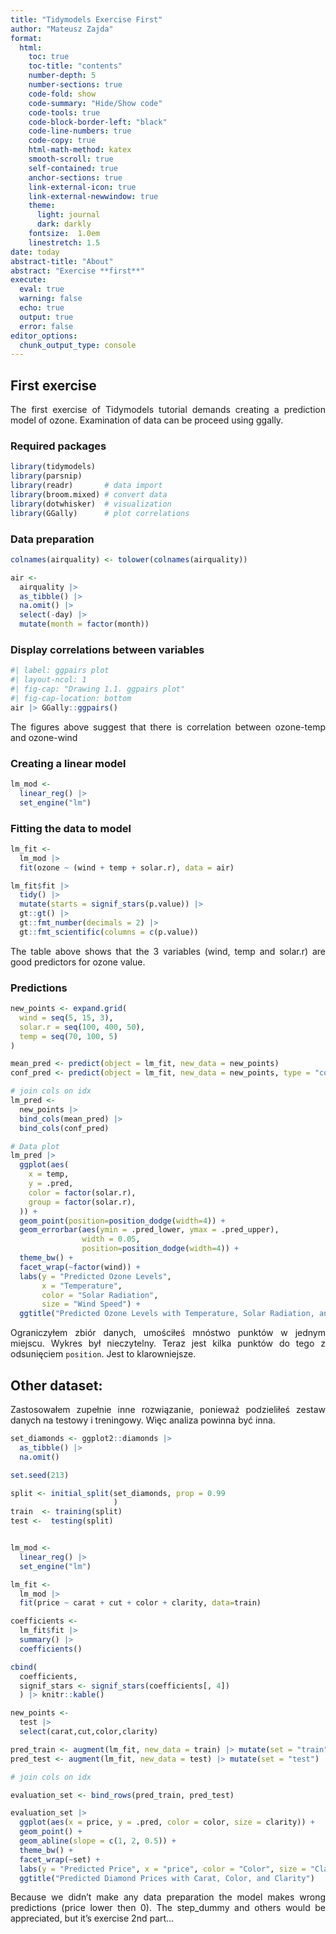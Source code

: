 ```yaml
---
title: "Tidymodels Exercise First"
author: "Mateusz Zajda"
format: 
  html:
    toc: true
    toc-title: "contents"
    number-depth: 5
    number-sections: true
    code-fold: show
    code-summary: "Hide/Show code"
    code-tools: true
    code-block-border-left: "black"
    code-line-numbers: true
    code-copy: true
    html-math-method: katex
    smooth-scroll: true
    self-contained: true
    anchor-sections: true
    link-external-icon: true
    link-external-newwindow: true
    theme: 
      light: journal
      dark: darkly
    fontsize:  1.0em
    linestretch: 1.5
date: today
abstract-title: "About"
abstract: "Exercise **first**"
execute: 
  eval: true
  warning: false
  echo: true
  output: true
  error: false
editor_options: 
  chunk_output_type: console
---
```


```{=html}
<style type="text/css"> body {text-align: justify} </style>
```
## First exercise
The first exercise of Tidymodels tutorial demands creating a prediction model of ozone.
Examination of data can be proceed using ggally.

### Required packages

```r
library(tidymodels)
library(parsnip)
library(readr)       # data import
library(broom.mixed) # convert data
library(dotwhisker)  # visualization
library(GGally)      # plot correlations
```

### Data preparation

```r
colnames(airquality) <- tolower(colnames(airquality))

air <-
  airquality |>
  as_tibble() |>
  na.omit() |> 
  select(-day) |> 
  mutate(month = factor(month)) 

```

### Display correlations between variables

```r
#| label: ggpairs plot
#| layout-ncol: 1
#| fig-cap: "Drawing 1.1. ggpairs plot"
#| fig-cap-location: bottom
air |> GGally::ggpairs()
```

The figures above suggest that there is correlation between ozone-temp and ozone-wind

### Creating a linear model
```r
lm_mod <- 
  linear_reg() |> 
  set_engine("lm")

```

### Fitting the data to model

```r
lm_fit <-  
  lm_mod |>
  fit(ozone ~ (wind + temp + solar.r), data = air)

lm_fit$fit |>
  tidy() |>
  mutate(starts = signif_stars(p.value)) |> 
  gt::gt() |> 
  gt::fmt_number(decimals = 2) |> 
  gt::fmt_scientific(columns = c(p.value))
```

The table above shows that the 3 variables (wind, temp and solar.r) are good predictors for ozone value.

### Predictions
```r

new_points <- expand.grid(
  wind = seq(5, 15, 3),
  solar.r = seq(100, 400, 50),
  temp = seq(70, 100, 5)
)

mean_pred <- predict(object = lm_fit, new_data = new_points)
conf_pred <- predict(object = lm_fit, new_data = new_points, type = "conf_int")

# join cols on idx
lm_pred <- 
  new_points |> 
  bind_cols(mean_pred) |> 
  bind_cols(conf_pred)

# Data plot
lm_pred |>
  ggplot(aes(
    x = temp,
    y = .pred,
    color = factor(solar.r),
    group = factor(solar.r),
  )) +
  geom_point(position=position_dodge(width=4)) +
  geom_errorbar(aes(ymin = .pred_lower, ymax = .pred_upper),
                width = 0.05,
                position=position_dodge(width=4)) +
  theme_bw() +
  facet_wrap(~factor(wind)) +
  labs(y = "Predicted Ozone Levels",
       x = "Temperature",
       color = "Solar Radiation",
       size = "Wind Speed") +
  ggtitle("Predicted Ozone Levels with Temperature, Solar Radiation, and Wind Speed")
```

Ograniczyłem zbiór danych, umościłeś mnóstwo punktów w jednym miejscu. Wykres był nieczytelny.
Teraz jest kilka punktów do tego z odsunięciem `position`. Jest to klarowniejsze.  

## Other dataset:

Zastosowałem zupełnie inne rozwiązanie, ponieważ podzieliłeś zestaw danych na testowy i treningowy. Więc analiza powinna być inna. 

```r
set_diamonds <- ggplot2::diamonds |> 
  as_tibble() |>
  na.omit()

set.seed(213)

split <- initial_split(set_diamonds, prop = 0.99
                       )
train  <- training(split)
test <-  testing(split)


lm_mod <- 
  linear_reg() |> 
  set_engine("lm")

lm_fit <- 
  lm_mod |> 
  fit(price ~ carat + cut + color + clarity, data=train)

coefficients <- 
  lm_fit$fit |>  
  summary() |> 
  coefficients()

cbind(
  coefficients,
  signif_stars <- signif_stars(coefficients[, 4])
  ) |> knitr::kable()

new_points <- 
  test |> 
  select(carat,cut,color,clarity)

pred_train <- augment(lm_fit, new_data = train) |> mutate(set = "train")
pred_test <- augment(lm_fit, new_data = test) |> mutate(set = "test")

# join cols on idx

evaluation_set <- bind_rows(pred_train, pred_test)

evaluation_set |> 
  ggplot(aes(x = price, y = .pred, color = color, size = clarity)) +
  geom_point() +
  geom_abline(slope = c(1, 2, 0.5)) +
  theme_bw() +
  facet_wrap(~set) +
  labs(y = "Predicted Price", x = "price", color = "Color", size = "Clarity") +
  ggtitle("Predicted Diamond Prices with Carat, Color, and Clarity")
```

Because we didn't make any data preparation the model makes wrong predictions (price lower then 0). The step_dummy and others would be appreciated, but it's exercise 2nd part...

